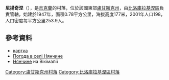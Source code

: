 {{coord|49|45|43|N|38|42|29|E|scale:100000|display=title}}

'''尼揚奇涅'''（{{lang-uk|Нянчине}}），是[[烏克蘭|烏克蘭]]的村落，位於該國東部[[盧甘斯克州|盧甘斯克州]]，由[[比洛庫拉基涅區|比洛庫拉基涅區]]負責管轄，始建於1947年，面積0.78平方公里，海拔高度177米，2001年人口198，人口密度每平方公里253.9人。

==參考資料==
* [http://w1.c1.rada.gov.ua/pls/z7502/A005?rdat1=01.01.2011&rf7571=17986 картка]{{dead link|date=2017年12月 |bot=InternetArchiveBot |fix-attempted=yes }}
* [http://weather.in.ua/ua/lyganskaja/18369 Погода в селі Нянчине] {{Wayback|url=http://weather.in.ua/ua/lyganskaja/18369 |date=20161003082758 }}
* [http://wikimapia.org/23217589/uk/Нянчине Нянчине] {{Wayback|url=http://wikimapia.org/23217589/uk/%D0%9D%D1%8F%D0%BD%D1%87%D0%B8%D0%BD%D0%B5 |date=20161003184712 }} на Вікімапії

{{DEFAULTSORT:Нянчине}}
[[Category:盧甘斯克州村落|Category:盧甘斯克州村落]]
[[Category:比洛庫拉基涅區村落|Category:比洛庫拉基涅區村落]]


{{Luhansk-geo-stub}}